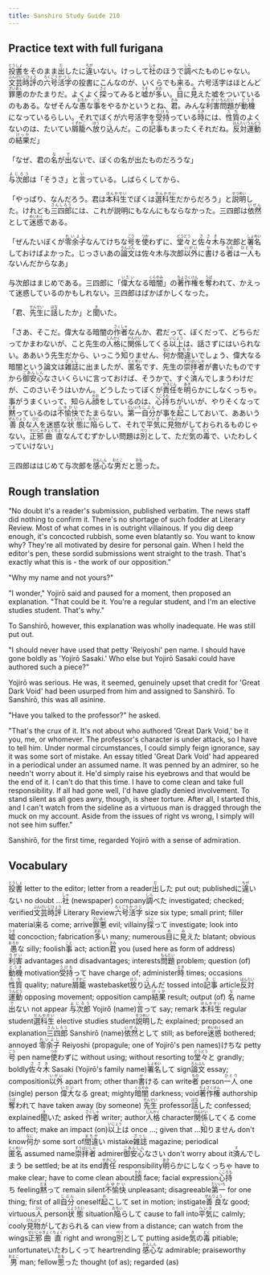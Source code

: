 ```yaml
---
title: Sanshiro Study Guide 210
---
```


## Practice text with full furigana

<p>
<ruby><rb>投書</rb><rt>とうしょ</rt></ruby>をそのまま<ruby><rb>出</rb><rt>だ</rt></ruby>したに<ruby><rb>違</rb><rt>ちが</rt></ruby>いない。けっして<ruby><rb>社</rb><rt>しゃ</rt></ruby>のほうで<ruby><rb>調</rb><rt>しら</rt></ruby>べたものじゃない。<ruby><rb>文芸時評</rb><rt>ぶんげいじひょう</rt></ruby>の<ruby><rb>六号</rb><rt>ろくごう</rt></ruby><ruby><rb>活字</rb><rt>かつじ</rt></ruby>の投書にこんなのが、いくらでも<ruby><rb>来</rb><rt>く</rt></ruby>る。六号活字はほとんど<ruby><rb>罪悪</rb><rt>ざいあく</rt></ruby>のかたまりだ。よくよく<ruby><rb>探</rb><rt>さぐ</rt></ruby>ってみると<ruby><rb>嘘</rb><rt>うそ</rt></ruby>が<ruby><rb>多</rb><rt>おお</rt></ruby>い。<ruby><rb>目</rb><rt>め</rt></ruby>に<ruby><rb>見</rb><rt>み</rt></ruby>えた嘘をついているのもある。なぜそんな<ruby><rb>愚</rb><rt>おろか</rt></ruby>な<ruby><rb>事</rb><rt>こと</rt></ruby>をやるかというとね、<ruby><rb>君</rb><rt>きみ</rt></ruby>。みんな<ruby><rb>利害</rb><rt>りがい</rt></ruby><ruby><rb>問題</rb><rt>もんだい</rt></ruby>が<ruby><rb>動機</rb><rt>どうき</rt></ruby>になっているらしい。それでぼくが六号活字を<ruby><rb>受持</rb><rt>うけも</rt></ruby>っている<ruby><rb>時</rb><rt>とき</rt></ruby>には、<ruby><rb>性質</rb><rt>たち</rt></ruby>のよくないのは、たいてい<ruby><rb>屑籠</rb><rt>くずかご</rt></ruby>へ<ruby><rb>放</rb><rt>ほう</rt></ruby>り<ruby><rb>込</rb><rt>こ</rt></ruby>んだ。この<ruby><rb>記事</rb><rt>きじ</rt></ruby>もまったくそれだね。<ruby><rb>反対</rb><rt>はんたい</rt></ruby><ruby><rb>運動</rb><rt>うんどう</rt></ruby>の<ruby><rb>結果</rb><rt>けっか</rt></ruby>だ」
</p>

<p>
「なぜ、君の<ruby><rb>名</rb><rt>な</rt></ruby>が<ruby><rb>出</rb><rt>で</rt></ruby>ないで、ぼくの名が出たものだろうな」
</p>

<p>
<ruby><rb>与次郎</rb><rt>よじろう</rt></ruby>は「そうさ」と<ruby><rb>言</rb><rt>い</rt></ruby>っている。しばらくしてから、
</p>

<p>
「やっぱり、なんだろう。君は<ruby><rb>本科生</rb><rt>ほんかせい</rt></ruby>でぼくは<ruby><rb>選科生</rb><rt>せんかせい</rt></ruby>だからだろう」と<ruby><rb>説明</rb><rt>せつめい</rt></ruby>した。けれども<ruby><rb>三四郎</rb><rt>さんしろう</rt></ruby>には、これが説明にもなんにもならなかった。三四郎は<ruby><rb>依然</rb><rt>いぜん</rt></ruby>として<ruby><rb>迷惑</rb><rt>めいわく</rt></ruby>である。
</p>

<p>
「ぜんたいぼくが<ruby><rb>零余子</rb><rt>れいよし</rt></ruby>なんてけちな<ruby><rb>号</rb><rt>ごう</rt></ruby>を<ruby><rb>使</rb><rt>つか</rt></ruby>わずに、<ruby><rb>堂々</rb><rt>どうどう</rt></ruby>と<ruby><rb>佐々木</rb><rt>ささき</rt></ruby>与次郎と<ruby><rb>署名</rb><rt>しょめい</rt></ruby>しておけばよかった。じっさいあの<ruby><rb>論文</rb><rt>ろんぶん</rt></ruby>は佐々木与次郎<ruby><rb>以外</rb><rt>いがい</rt></ruby>に<ruby><rb>書</rb><rt>か</rt></ruby>ける<ruby><rb>者</rb><rt>もの</rt></ruby>は<ruby><rb>一人</rb><rt>ひとり</rt></ruby>もないんだからなあ」
</p>

<p>
与次郎はまじめである。三四郎に「<ruby><rb>偉大</rb><rt>いだい</rt></ruby>なる<ruby><rb>暗闇</rb><rt>くらやみ</rt></ruby>」の<ruby><rb>著作権</rb><rt>ちょさくけん</rt></ruby>を<ruby><rb>奪</rb><rt>うば</rt></ruby>われて、かえって迷惑しているのかもしれない。三四郎はばかばかしくなった。
</p>

<p>
「君、<ruby><rb>先生</rb><rt>せんせい</rt></ruby>に<ruby><rb>話</rb><rt>はな</rt></ruby>したか」と<ruby><rb>聞</rb><rt>き</rt></ruby>いた。
</p>

<p>
「さあ、そこだ。偉大なる暗闇の<ruby><rb>作者</rb><rt>さくしゃ</rt></ruby>なんか、君だって、ぼくだって、どちらだってかまわないが、こと先生の<ruby><rb>人格</rb><rt>じんかく</rt></ruby>に<ruby><rb>関係</rb><rt>かんけい</rt></ruby>してくる<ruby><rb>以上</rb><rt>いじょう</rt></ruby>は、話さずにはいられない。ああいう先生だから、いっこう<ruby><rb>知</rb><rt>し</rt></ruby>りません、<ruby><rb>何</rb><rt>なに</rt></ruby>か<ruby><rb>間違</rb><rt>まちが</rt></ruby>いでしょう、偉大なる暗闇という論文は<ruby><rb>雑誌</rb><rt>ざっし</rt></ruby>に出ましたが、<ruby><rb>匿名</rb><rt>とくめい</rt></ruby>です、先生の<ruby><rb>崇拝者</rb><rt>すうはいしゃ</rt></ruby>が書いたものですから<ruby><rb>御安心</rb><rt>ごあんしん</rt></ruby>なさいくらいに言っておけば、そうかで、すぐ<ruby><rb>済</rb><rt>す</rt></ruby>んでしまうわけだが、このさいそうはいかん。どうしたってぼくが<ruby><rb>責任</rb><rt>せきにん</rt></ruby>を<ruby><rb>明</rb><rt>あき</rt></ruby>らかにしなくっちゃ。事がうまくいって、知らん<ruby><rb>顔</rb><rt>かお</rt></ruby>をしているのは、<ruby><rb>心持</rb><rt>こころも</rt></ruby>ちがいいが、やりそくなって<ruby><rb>黙</rb><rt>だま</rt></ruby>っているのは<ruby><rb>不愉快</rb><rt>ふゆかい</rt></ruby>でたまらない。<ruby><rb>第一</rb><rt>だいいち</rt></ruby><ruby><rb>自分</rb><rt>じぶん</rt></ruby>が事を<ruby><rb>起</rb><rt>お</rt></ruby>こしておいて、ああいう<ruby><rb>善良</rb><rt>ぜんりょう</rt></ruby>な<ruby><rb>人</rb><rt>ひと</rt></ruby>を迷惑な<ruby><rb>状態</rb><rt>じょうたい</rt></ruby>に<ruby><rb>陥</rb><rt>おちい</rt></ruby>らして、それで<ruby><rb>平気</rb><rt>へいき</rt></ruby>に<ruby><rb>見物</rb><rt>けんぶつ</rt></ruby>がしておられるものじゃない。<ruby><rb>正邪</rb><rt>せいじゃ</rt></ruby><ruby><rb>曲直</rb><rt>きょくちょく</rt></ruby>なんてむずかしい問題は<ruby><rb>別</rb><rt>べつ</rt></ruby>として、ただ<ruby><rb>気</rb><rt>き</rt></ruby>の<ruby><rb>毒</rb><rt>どく</rt></ruby>で、いたわしくっていけない」
</p>

<p>
三四郎ははじめて与次郎を<ruby><rb>感心</rb><rt>かんしん</rt></ruby>な<ruby><rb>男</rb><rt>おとこ</rt></ruby>だと<ruby><rb>思</rb><rt>おも</rt></ruby>った。
</p>


## Rough translation

"No doubt it's a reader's submission, published verbatim. The news staff did nothing to confirm it. There's no shortage of such fodder at Literary Review. Most of what comes in is outright villainous. If you dig deep enough, it's concocted rubbish, some even blatantly so. You want to know why? They're all motivated by desire for personal gain. When I held the editor's pen, these sordid submissions went straight to the trash. That's exactly what this is - the work of our opposition."

"Why my name and not yours?"

"I wonder," Yojirō said and paused for a moment, then proposed an explanation. "That could be it. You're a regular student, and I'm an elective studies student. That's why."

To Sanshirō, however, this explanation was wholly inadequate. He was still put out.

"I should never have used that petty 'Reiyoshi' pen name. I should have gone boldly as 'Yojirō Sasaki.' Who else but Yojirō Sasaki could have authored such a piece?"

Yojirō was serious. He was, it seemed, genuinely upset that credit for 'Great Dark Void' had been usurped from him and assigned to Sanshirō. To Sanshirō, this was all asinine.

"Have you talked to the professor?" he asked.

"That's the crux of it. It's not about who authored 'Great Dark Void,' be it you, me, or whomever. The professor's character is under attack, so I have to tell him. Under normal circumstances, I could simply feign ignorance, say it was some sort of mistake. An essay titled 'Great Dark Void' had appeared in a periodical under an assumed name. It was penned by an admirer, so he needn't worry about it. He'd simply raise his eyebrows and that would be the end of it. I can't do that this time. I have to come clean and take full responsibility. If all had gone well, I'd have gladly denied involvement. To stand silent as all goes awry, though, is sheer torture. After all, I started this, and I can't watch from the sideline as a virtuous man is dragged through the muck on my account.  Aside from the issues of right vs wrong, I simply will not see him suffer."

Sanshirō, for the first time, regarded Yojirō with a sense of admiration.  


## Vocabulary

<p>
<span class="vocabstudy"><ruby><rb>投書</rb><rt>とうしょ</rt></ruby>&nbsp;letter to the editor; letter from a reader</span><span class="vocabstudy"><ruby><rb>出</rb><rt>だ</rt></ruby>した&nbsp;put out; published</span><span class="vocabstudy">に<ruby><rb>違</rb><rt>ちが</rt></ruby>いない&nbsp;no doubt ...</span><span class="vocabstudy"><ruby><rb>社</rb><rt>しゃ</rt></ruby>&nbsp;(newspaper) company</span><span class="vocabstudy"><ruby><rb>調</rb><rt>しら</rt></ruby>べた&nbsp;investigated; checked; verified</span><span class="vocabstudy"><ruby><rb>文芸時評</rb><rt>ぶんげいじひょう</rt></ruby>&nbsp;Literary Review</span><span class="vocabstudy"><ruby><rb>六号</rb><rt>ろくごう</rt></ruby><ruby><rb>活字</rb><rt>かつじ</rt></ruby>&nbsp;size six type; small print; filler material</span><span class="vocabstudy"><ruby><rb>来</rb><rt>く</rt></ruby>る&nbsp;come; arrive</span><span class="vocabstudy"><ruby><rb>罪悪</rb><rt>ざいあく</rt></ruby>&nbsp;evil; villainy</span><span class="vocabstudy"><ruby><rb>探</rb><rt>さぐ</rt></ruby>って&nbsp;investigate; look into</span><span class="vocabstudy"><ruby><rb>嘘</rb><rt>うそ</rt></ruby>&nbsp;concoction; fabrication</span><span class="vocabstudy"><ruby><rb>多</rb><rt>おお</rt></ruby>い&nbsp;many; numerous</span><span class="vocabstudy"><ruby><rb>目</rb><rt>め</rt></ruby>に<ruby><rb>見</rb><rt>み</rt></ruby>えた&nbsp;blatant; obvious</span><span class="vocabstudy"><ruby><rb>愚</rb><rt>おろか</rt></ruby>な&nbsp;silly; foolish</span><span class="vocabstudy"><ruby><rb>事</rb><rt>こと</rt></ruby>&nbsp;act; action</span><span class="vocabstudy"><ruby><rb>君</rb><rt>きみ</rt></ruby>&nbsp;you (used here as form of address)</span><span class="vocabstudy"><ruby><rb>利害</rb><rt>りがい</rt></ruby>&nbsp;advantages and disadvantages; interests</span><span class="vocabstudy"><ruby><rb>問題</rb><rt>もんだい</rt></ruby>&nbsp;problem; question (of)</span><span class="vocabstudy"><ruby><rb>動機</rb><rt>どうき</rt></ruby>&nbsp;motivation</span><span class="vocabstudy"><ruby><rb>受持</rb><rt>うけも</rt></ruby>って&nbsp;have charge of; administer</span><span class="vocabstudy"><ruby><rb>時</rb><rt>とき</rt></ruby>&nbsp;times; occasions</span><span class="vocabstudy"><ruby><rb>性質</rb><rt>たち</rt></ruby>&nbsp;quality; nature</span><span class="vocabstudy"><ruby><rb>屑籠</rb><rt>くずかご</rt></ruby>&nbsp;wastebasket</span><span class="vocabstudy"><ruby><rb>放</rb><rt>ほう</rt></ruby>り<ruby><rb>込</rb><rt>こ</rt></ruby>んだ&nbsp;tossed into</span><span class="vocabstudy"><ruby><rb>記事</rb><rt>きじ</rt></ruby>&nbsp;article</span><span class="vocabstudy"><ruby><rb>反対</rb><rt>はんたい</rt></ruby><ruby><rb>運動</rb><rt>うんどう</rt></ruby>&nbsp;opposing movement; opposition camp</span><span class="vocabstudy"><ruby><rb>結果</rb><rt>けっか</rt></ruby>&nbsp;result; output (of)</span>
<span class="vocabstudy"><ruby><rb>名</rb><rt>な</rt></ruby>&nbsp;name</span><span class="vocabstudy"><ruby><rb>出</rb><rt>で</rt></ruby>ない&nbsp;not appear</span>
<span class="vocabstudy"><ruby><rb>与次郎</rb><rt>よじろう</rt></ruby>&nbsp;Yojirō (name)</span><span class="vocabstudy"><ruby><rb>言</rb><rt>い</rt></ruby>って&nbsp;say; remark</span>
<span class="vocabstudy"><ruby><rb>本科生</rb><rt>ほんかせい</rt></ruby>&nbsp;regular student</span><span class="vocabstudy"><ruby><rb>選科生</rb><rt>せんかせい</rt></ruby>&nbsp;elective studies student</span><span class="vocabstudy"><ruby><rb>説明</rb><rt>せつめい</rt></ruby>した&nbsp;explained; proposed an explanation</span><span class="vocabstudy"><ruby><rb>三四郎</rb><rt>さんしろう</rt></ruby>&nbsp;Sanshirō (name)</span><span class="vocabstudy"><ruby><rb>依然</rb><rt>いぜん</rt></ruby>として&nbsp;still; as before</span><span class="vocabstudy"><ruby><rb>迷惑</rb><rt>めいわく</rt></ruby>&nbsp;bothered; annoyed</span>
<span class="vocabstudy"><ruby><rb>零余子</rb><rt>れいよし</rt></ruby>&nbsp;Reiyoshi (propagule; one of Yojirō's pen names)</span><span class="vocabstudy">けちな&nbsp;petty</span><span class="vocabstudy"><ruby><rb>号</rb><rt>ごう</rt></ruby>&nbsp;pen name</span><span class="vocabstudy"><ruby><rb>使</rb><rt>つか</rt></ruby>わずに&nbsp;without using; without resorting to</span><span class="vocabstudy"><ruby><rb>堂々</rb><rt>どうどう</rt></ruby>と&nbsp;grandly; boldly</span><span class="vocabstudy"><ruby><rb>佐々木</rb><rt>ささき</rt></ruby>&nbsp;Sasaki (Yojirō's family name)</span><span class="vocabstudy"><ruby><rb>署名</rb><rt>しょめい</rt></ruby>して&nbsp;sign</span><span class="vocabstudy"><ruby><rb>論文</rb><rt>ろんぶん</rt></ruby>&nbsp;essay; composition</span><span class="vocabstudy"><ruby><rb>以外</rb><rt>いがい</rt></ruby>&nbsp;apart from; other than</span><span class="vocabstudy"><ruby><rb>書</rb><rt>か</rt></ruby>ける&nbsp;can write</span><span class="vocabstudy"><ruby><rb>者</rb><rt>もの</rt></ruby>&nbsp;person</span><span class="vocabstudy"><ruby><rb>一人</rb><rt>ひとり</rt></ruby>&nbsp;one (single) person</span>
<span class="vocabstudy"><ruby><rb>偉大</rb><rt>いだい</rt></ruby>なる&nbsp;great; mighty</span><span class="vocabstudy"><ruby><rb>暗闇</rb><rt>くらやみ</rt></ruby>&nbsp;darkness; void</span><span class="vocabstudy"><ruby><rb>著作権</rb><rt>ちょさくけん</rt></ruby>&nbsp;authorship</span><span class="vocabstudy"><ruby><rb>奪</rb><rt>うば</rt></ruby>われて&nbsp;have taken away (by someone)</span>
<span class="vocabstudy"><ruby><rb>先生</rb><rt>せんせい</rt></ruby>&nbsp;professor</span><span class="vocabstudy"><ruby><rb>話</rb><rt>はな</rt></ruby>した&nbsp;confessed; explained</span><span class="vocabstudy"><ruby><rb>聞</rb><rt>き</rt></ruby>いた&nbsp;asked</span>
<span class="vocabstudy"><ruby><rb>作者</rb><rt>さくしゃ</rt></ruby>&nbsp;writer; author</span><span class="vocabstudy"><ruby><rb>人格</rb><rt>じんかく</rt></ruby>&nbsp;character</span><span class="vocabstudy"><ruby><rb>関係</rb><rt>かんけい</rt></ruby>してくる&nbsp;come to affect; make an impact (on)</span><span class="vocabstudy"><ruby><rb>以上</rb><rt>いじょう</rt></ruby>は&nbsp;once ...; given that ...</span><span class="vocabstudy"><ruby><rb>知</rb><rt>し</rt></ruby>りません&nbsp;don't know</span><span class="vocabstudy"><ruby><rb>何</rb><rt>なに</rt></ruby>か&nbsp;some sort of</span><span class="vocabstudy"><ruby><rb>間違</rb><rt>まちが</rt></ruby>い&nbsp;mistake</span><span class="vocabstudy"><ruby><rb>雑誌</rb><rt>ざっし</rt></ruby>&nbsp;magazine; periodical</span><span class="vocabstudy"><ruby><rb>匿名</rb><rt>とくめい</rt></ruby>&nbsp;assumed name</span><span class="vocabstudy"><ruby><rb>崇拝者</rb><rt>すうはいしゃ</rt></ruby>&nbsp;admirer</span><span class="vocabstudy"><ruby><rb>御安心</rb><rt>ごあんしん</rt></ruby>なさい&nbsp;don't worry about it</span><span class="vocabstudy"><ruby><rb>済</rb><rt>す</rt></ruby>んでしまう&nbsp;be settled; be at its end</span><span class="vocabstudy"><ruby><rb>責任</rb><rt>せきにん</rt></ruby>&nbsp;responsibility</span><span class="vocabstudy"><ruby><rb>明</rb><rt>あき</rt></ruby>らかにしなくっちゃ&nbsp;have to make clear; have to come clean about</span><span class="vocabstudy"><ruby><rb>顔</rb><rt>かお</rt></ruby>&nbsp;face; facial expression</span><span class="vocabstudy"><ruby><rb>心持</rb><rt>こころも</rt></ruby>ち&nbsp;feeling</span><span class="vocabstudy"><ruby><rb>黙</rb><rt>だま</rt></ruby>って&nbsp;remain silent</span><span class="vocabstudy"><ruby><rb>不愉快</rb><rt>ふゆかい</rt></ruby>&nbsp;unpleasant; disagreeable</span><span class="vocabstudy"><ruby><rb>第一</rb><rt>だいいち</rt></ruby>&nbsp;for one thing; first of all</span><span class="vocabstudy"><ruby><rb>自分</rb><rt>じぶん</rt></ruby>&nbsp;oneself</span><span class="vocabstudy"><ruby><rb>起</rb><rt>お</rt></ruby>こして&nbsp;set in motion; instigate</span><span class="vocabstudy"><ruby><rb>善良</rb><rt>ぜんりょう</rt></ruby>な&nbsp;good; virtuous</span><span class="vocabstudy"><ruby><rb>人</rb><rt>ひと</rt></ruby>&nbsp;person</span><span class="vocabstudy"><ruby><rb>状態</rb><rt>じょうたい</rt></ruby>&nbsp;situation</span><span class="vocabstudy"><ruby><rb>陥</rb><rt>おちい</rt></ruby>らして&nbsp;cause to fall into</span><span class="vocabstudy"><ruby><rb>平気</rb><rt>へいき</rt></ruby>に&nbsp;calmly; cooly</span><span class="vocabstudy"><ruby><rb>見物</rb><rt>けんぶつ</rt></ruby>がしておられる&nbsp;can view from a distance; can watch from the wings</span><span class="vocabstudy"><ruby><rb>正邪</rb><rt>せいじゃ</rt></ruby><ruby><rb>曲直</rb><rt>きょくちょく</rt></ruby>&nbsp;right and wrong</span><span class="vocabstudy"><ruby><rb>別</rb><rt>べつ</rt></ruby>として&nbsp;putting aside</span><span class="vocabstudy"><ruby><rb>気</rb><rt>き</rt></ruby>の<ruby><rb>毒</rb><rt>どく</rt></ruby>&nbsp;pitiable; unfortunate</span><span class="vocabstudy">いたわしくって&nbsp;heartrending</span>
<span class="vocabstudy"><ruby><rb>感心</rb><rt>かんしん</rt></ruby>な&nbsp;admirable; praiseworthy</span><span class="vocabstudy"><ruby><rb>男</rb><rt>おとこ</rt></ruby>&nbsp;man; fellow</span><span class="vocabstudy"><ruby><rb>思</rb><rt>おも</rt></ruby>った&nbsp;thought (of as); regarded (as)</span>
</p>
